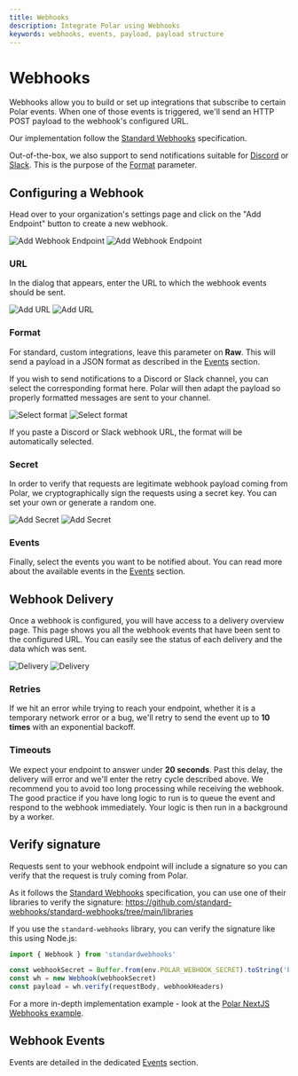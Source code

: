 ```yaml
---
title: Webhooks
description: Integrate Polar using Webhooks
keywords: webhooks, events, payload, payload structure
---
```



# Webhooks

Webhooks allow you to build or set up integrations that subscribe to certain Polar events. When one of those events is triggered, we'll send an HTTP POST payload to the webhook's configured URL.

Our implementation follow the [Standard Webhooks](https://www.standardwebhooks.com/) specification.

Out-of-the-box, we also support to send notifications suitable for [Discord](https://support.discord.com/hc/en-us/articles/228383668-Intro-to-Webhooks) or [Slack](https://api.slack.com/messaging/webhooks). This is the purpose of the [Format](#format) parameter.

## Configuring a Webhook

Head over to your organization's settings page and click on the "Add Endpoint" button to create a new webhook.

![Add Webhook Endpoint](./add_endpoint.light.png)
![Add Webhook Endpoint](./add_endpoint.dark.png)

### URL

In the dialog that appears, enter the URL to which the webhook events should be sent.

![Add URL](./url.light.png)
![Add URL](./url.dark.png)

### Format

For standard, custom integrations, leave this parameter on **Raw**. This will send a payload in a JSON format as described in the [Events](/docs/developers/webhooks/events) section.

If you wish to send notifications to a Discord or Slack channel, you can select the corresponding format here. Polar will then adapt the payload so properly formatted messages are sent to your channel.

![Select format](./format.light.png)
![Select format](./format.dark.png)

<BrowserCallout type="TIP">
  If you paste a Discord or Slack webhook URL, the format will be automatically
  selected.
</BrowserCallout>

### Secret

In order to verify that requests are legitimate webhook payload coming from Polar, we cryptographically sign the requests using a secret key. You can set your own or generate a random one.

![Add Secret](./secret.light.png)
![Add Secret](./secret.dark.png)

### Events

Finally, select the events you want to be notified about. You can read more about the available events in the [Events](/docs/developers/webhooks/events) section.

## Webhook Delivery

Once a webhook is configured, you will have access to a delivery overview page. This page shows you all the webhook events that have been sent to the configured URL. You can easily see the status of each delivery and the data which was sent.

![Delivery](./delivery.light.png)
![Delivery](./delivery.dark.png)

### Retries

If we hit an error while trying to reach your endpoint, whether it is a temporary network error or a bug, we'll retry to send the event up to **10 times** with an exponential backoff.

### Timeouts

We expect your endpoint to answer under **20 seconds**. Past this delay, the delivery will error and we'll enter the retry cycle described above. We recommend you to avoid too long processing while receiving the webhook. The good practice if you have long logic to run is to queue the event and respond to the webhook immediately. Your logic is then run in a background by a worker.

## Verify signature

Requests sent to your webhook endpoint will include a signature so you can verify that the request is truly coming from Polar.

As it follows the [Standard Webhooks](https://www.standardwebhooks.com/) specification, you can use one of their libraries to verify the signature: https://github.com/standard-webhooks/standard-webhooks/tree/main/libraries

If you use the `standard-webhooks` library, you can verify the signature like this using Node.js:

```javascript
import { Webhook } from 'standardwebhooks'

const webhookSecret = Buffer.from(env.POLAR_WEBHOOK_SECRET).toString('base64')
const wh = new Webhook(webhookSecret)
const payload = wh.verify(requestBody, webhookHeaders)
```

For a more in-depth implementation example - look at the [Polar NextJS Webhooks example](/docs/developers/guides/nextjs#handling-polar-webhooks).

## Webhook Events

Events are detailed in the dedicated [Events](/docs/developers/webhooks/events) section.
